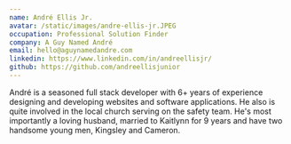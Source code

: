 ```yaml
---
name: André Ellis Jr.
avatar: /static/images/andre-ellis-jr.JPEG
occupation: Professional Solution Finder
company: A Guy Named André
email: hello@aguynamedandre.com
linkedin: https://www.linkedin.com/in/andreellisjr/
github: https://github.com/andreellisjunior
---
```


André is a seasoned full stack developer with 6+ years of experience designing and developing websites and software applications. He also is quite involved in the local church serving on the safety team. He's most importantly a loving husband, married to Kaitlynn for 9 years and have two handsome young men, Kingsley and Cameron.
